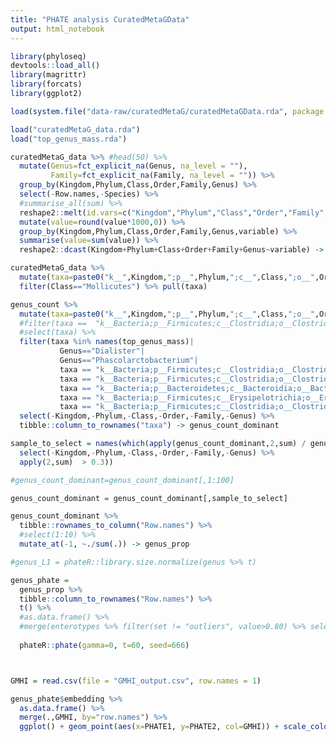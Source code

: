 ```yaml
---
title: "PHATE analysis CuratedMetaGData"
output: html_notebook
---
```





```r

library(phyloseq)
devtools::load_all()
library(magrittr)
library(forcats)
library(ggplot2)

```



```r

load(system.file("data-raw/curatedMetaG/curatedMetaGData.rda", package = "agp"))


```



```r
load("curatedMetaG_data.rda")
load("top_genus_mass.rda")
```


```r
curatedMetaG_data %>% #head(50) %>%
  mutate(Genus=fct_explicit_na(Genus, na_level = ""),
         Family=fct_explicit_na(Family, na_level = "")) %>%
  group_by(Kingdom,Phylum,Class,Order,Family,Genus) %>%
  select(-Row.names,-Species) %>%
  #summarise_all(sum) %>%
  reshape2::melt(id.vars=c("Kingdom","Phylum","Class","Order","Family","Genus")) %>%
  mutate(value=round(value*1000,0)) %>%
  group_by(Kingdom,Phylum,Class,Order,Family,Genus,variable) %>%
  summarise(value=sum(value)) %>%
  reshape2::dcast(Kingdom+Phylum+Class+Order+Family+Genus~variable) -> genus_count

curatedMetaG_data %>%
  mutate(taxa=paste0("k__",Kingdom,";p__",Phylum,";c__",Class,";o__",Order,";f__",Family,";g__",Genus)) %>%
  filter(Class=="Mollicutes") %>% pull(taxa)

genus_count %>% 
  mutate(taxa=paste0("k__",Kingdom,";p__",Phylum,";c__",Class,";o__",Order,";f__",Family,";g__",Genus)) %>% 
  #filter(taxa ==  "k__Bacteria;p__Firmicutes;c__Clostridia;o__Clostridiales;f__;g__")
  #select(taxa) %>%
  filter(taxa %in% names(top_genus_mass)|
           Genus=="Dialister"|
           Genus=="Phascolarctobacterium"|
           taxa == "k__Bacteria;p__Firmicutes;c__Clostridia;o__Clostridiales;f__Clostridiales_noname;g__Clostridiales_noname"|
           taxa == "k__Bacteria;p__Firmicutes;c__Clostridia;o__Clostridiales;f__Ruminococcaceae;g__Ruminococcaceae_noname"|
           taxa == "k__Bacteria;p__Bacteroidetes;c__Bacteroidia;o__Bacteroidales;f__Rikenellaceae;g__Rikenellaceae_noname"|
           taxa == "k__Bacteria;p__Firmicutes;c__Erysipelotrichia;o__Erysipelotrichales;f__Erysipelotrichaceae;g__Erysipelotrichaceae_noname"|
           taxa == "k__Bacteria;p__Firmicutes;c__Clostridia;o__Clostridiales;f__Lachnospiraceae;g__Lachnospiraceae_noname") %>%
  select(-Kingdom,-Phylum,-Class,-Order,-Family,-Genus) %>%
  tibble::column_to_rownames("taxa") -> genus_count_dominant
```



```r

sample_to_select = names(which(apply(genus_count_dominant,2,sum) / genus_count %>%
  select(-Kingdom,-Phylum,-Class,-Order,-Family,-Genus) %>%
  apply(2,sum)  > 0.3))

#genus_count_dominant=genus_count_dominant[,1:100]

genus_count_dominant = genus_count_dominant[,sample_to_select]
```



```r

genus_count_dominant %>%
  tibble::rownames_to_column("Row.names") %>%
  #select(1:10) %>%
  mutate_at(-1, ~./sum(.)) -> genus_prop

#genus_L1 = phateR::library.size.normalize(genus %>% t)

genus_phate = 
  genus_prop %>%
  tibble::column_to_rownames("Row.names") %>%
  t() %>%
  #as.data.frame() %>%
  #merge(enterotypes %>% filter(set != "outliers", value>0.80) %>% select(sample_name), by.x="row.names", by.y="sample_name") %>% head
  
  phateR::phate(gamma=0, t=60, seed=666)




```




```r

GMHI = read.csv(file = "GMHI_output.csv", row.names = 1)

genus_phate$embedding %>%
  as.data.frame() %>%
  merge(.,GMHI, by="row.names") %>%
  ggplot() + geom_point(aes(x=PHATE1, y=PHATE2, col=GMHI)) + scale_color_viridis_c("Gut Microbiota\nHealthy Index")


```


